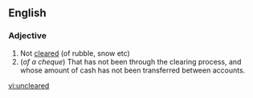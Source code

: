 ==English==
===Adjective===
{{en-adj|-}}
# Not [[cleared]] (of rubble, snow etc)
#(''of a cheque'') That has not been through the clearing process, and whose amount of cash has not been transferred between accounts.

[[vi:uncleared]]
